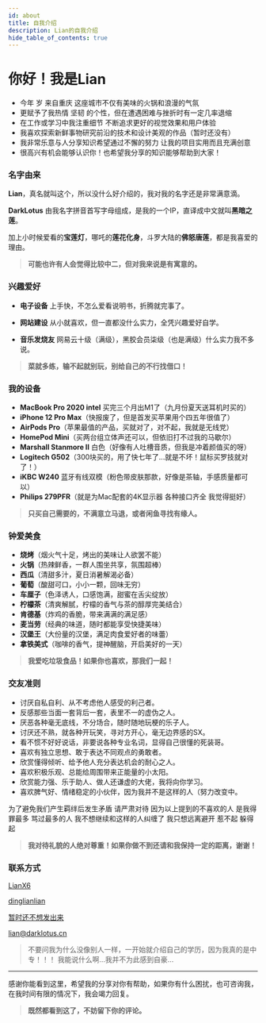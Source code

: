 ```yaml
---
id: about
title: 自我介绍
description: Lian的自我介绍
hide_table_of_contents: true
---
```



# 你好！我是Lian<Icon icon="noto:man-superhero" width="40" height="40" /> 

- 今年
<Icon icon="arcticons:calendar-tuta-25" width="30" height="30" />岁
来自重庆<Icon icon="noto-v1:flag-for-flag-china" width="20" height="20" />
这座城市不仅有美味的火锅<Icon icon="fluent-emoji-flat:pot-of-food" width="20" height="20" />和浪漫的气氛<Icon icon="twemoji:kiss-man-man-light-skin-tone" width="20" height="20" />
- 更赋予了我热情 <Icon icon="twemoji:face-with-symbols-on-mouth" width="20" height="20" /> 坚韧
<Icon icon="twemoji:pouting-cat" width="20" height="20" /> 的个性，但在遭遇困难与挫折时<Icon icon="twemoji:crying-cat" width="20" height="20" />有一定几率退缩<Icon icon="game-icons:running-ninja" width="20" height="20" color="red" />
- 在工作<Icon icon="fluent-emoji-flat:man-bowing-light" width="20" height="20" />或学习中<Icon icon="twemoji:confounded-face" width="20" height="20" />我注重细节 <Icon icon="twemoji:magnifying-glass-tilted-left" width="20" height="20" /> 不断追求更好的<Icon icon="token-branded:wow" width="20" height="20" />视觉效果<Icon icon="mage:television-check" width="20" height="20" />和用户体验<Icon icon="noto:cat-with-tears-of-joy" width="20" height="20" />
- 我喜欢探索新鲜事物<Icon icon="logos:microsoft-edge" width="20" height="20" />研究前沿的技术<Icon icon="devicon:react" width="20" height="20" />和设计美观的作品（暂时还没有）<Icon icon="noto:fireworks" width="20" height="20" />
- 我非常乐意与人分享知识<Icon icon="fxemoji:greenapple" width="20" height="20" />希望通过不懈的努力<Icon icon="logos:effector" width="20" height="20" /> 让我的项目实用而且充满创意<Icon icon="noto:light-bulb" width="20" height="20" />
- 很高兴有机会能够认识你！也希望我分享的知识能够帮助到大家！<Icon icon="svg-spinners:blocks-scale" width="20" height="20" color="#12affa" />

### <Icon icon="noto:alien-monster" width="20" height="20" />名字由来

**Lian**，真名就叫这个，所以没什么好介绍的，我对我的名字还是非常满意滴。

**DarkLotus**<Icon icon="twemoji:lotus" width="20" height="20" />
由我名字拼音首写字母组成，是我的一个IP，直译成中文就叫**黑暗之莲**。

加上小时候爱看的**宝莲灯**，哪吒的**莲花化身**，斗罗大陆的**佛怒唐莲**，都是我喜爱的理由。

> **可能也许有人会觉得比较中二，但对我来说是有寓意的。**



### <Icon icon="noto:beating-heart" width="20" height="20" /> 兴趣爱好

- **电子设备** 上手快，不怎么爱看说明书，折腾就完事了。

- **网站建设** 从小就喜欢，但一直都没什么实力，全凭兴趣爱好自学。

- **音乐发烧友** 网易云十级（满级），黑胶会员柒级（也是满级）什么实力我不多说。

> **菜就多练，输不起就别玩，别给自己的不行找借口！**

### <Icon icon="noto:laptop" width="20" height="20" /> 我的设备


- <Icon icon="material-symbols:laptop-mac" width="20" height="20" /> **MacBook Pro 2020 intel** 买完三个月出M1了（九月份夏天送耳机时买的）
- <Icon icon="solar:iphone-bold" width="20" height="20" /> **iPhone 12 Pro Max**（快报废了，但是首发买苹果用个四五年很值了）
- <Icon icon="mingcute:airpods-2-fill" width="20" height="20" /> **AirPods Pro**（苹果最值的产品，买就对了，对不起，我就是无线党）
- <Icon icon="mingcute:homepod-mini-fill" width="20" height="20" /> **HomePod Mini**（买两台组立体声还可以，但依旧打不过我的马歇尔）
- <Icon icon="material-symbols:audio-video-receiver" width="20" height="20" /> **Marshall Stanmore II** 白色（好像有人吐槽音质，但我是冲着颜值买的呀）
- <Icon icon="simple-icons:logitechg" width="20" height="20" /> **Logitech G502**（300块买的，用了快七年了...就是不坏！鼠标买罗技就对了！）
- <Icon icon="zondicons:keyboard" width="20" height="20" /> **iKBC W240** 蓝牙有线双模（粉色带皮肤那款，好像是茶轴，手感质量都可以）
- <Icon icon="mdi:monitor-shimmer" width="20" height="20" /> **Philips 279PFR**（就是为Mac配套的4K显示器 各种接口齐全 我觉得挺好）

> **只买自己需要的，不满意立马退，或者闲鱼寻找有缘人。**


### <Icon icon="noto-v1:fork-and-knife" /> 钟爱美食

- <Icon icon="noto:meat-on-bone" width="20" height="20" /> **烧烤**（烟火气十足，烤出的美味让人欲罢不能）
- <Icon icon="game-icons:fire-bowl" width="20" height="20" color="red" /> **火锅**（热辣鲜香，一群人围坐共享，氛围超棒）
- <Icon icon="twemoji:watermelon" width="20" height="20" /> **西瓜**（清甜多汁，夏日消暑解渴必备）
- <Icon icon="noto:grapes" width="20" height="20" /> **葡萄**（酸甜可口，小小一颗，回味无穷）
- <Icon icon="noto:cherries" width="20" height="20" /> **车厘子**（色泽诱人，口感饱满，甜蜜在舌尖绽放）
- <Icon icon="noto:lime" width="20" height="20" /> **柠檬茶**（清爽解腻，柠檬的香气与茶的醇厚完美结合）
- <Icon icon="simple-icons:kfc" width="20" height="20" color="red" /> **肯德基**（炸鸡的香脆，带来满满的满足感）
- <Icon icon="simple-icons:mcdonalds" width="20" height="20" color="yellow" /> **麦当劳**（经典的味道，随时都能享受快捷美味）
- <Icon icon="simple-icons:burgerking" width="20" height="20" color="#ff8800" /> **汉堡王**（大份量的汉堡，满足肉食爱好者的味蕾）
- <Icon icon="arcticons:luckin-coffee" width="20" height="20" color="#0081c8" /> **拿铁美式**（咖啡的香气，提神醒脑，开启美好的一天）

> **我爱吃垃圾食品！如果你也喜欢，那我们一起！**

### <Icon icon="noto:teddy-bear" width="20" height="20" />交友准则

- <Icon icon="fluent-emoji-flat:anger-symbol" width="20" height="20" /> 讨厌自私自利、从不考虑他人感受的利己者。
- <Icon icon="fluent-emoji-flat:anger-symbol" width="20" height="20" /> 反感那些当面一套背后一套，表里不一的虚伪之人。
- <Icon icon="fluent-emoji-flat:anger-symbol" width="20" height="20" /> 厌恶各种毫无底线，不分场合，随时随地玩梗的乐子人。
- <Icon icon="fluent-emoji-flat:anger-symbol" width="20" height="20" /> 讨厌还不熟，就各种开玩笑，寻对方开心，毫无边界感的SX。
- <Icon icon="fluent-emoji-flat:anger-symbol" width="20" height="20" /> 看不惯不好好说话，非要说各种专业名词，显得自己很懂的死装哥。
- <Icon icon="noto-v1:growing-heart" width="20" height="20" /> 喜欢有独立思想、敢于表达不同观点的勇敢者。
- <Icon icon="noto-v1:growing-heart" width="20" height="20" /> 欣赏懂得倾听、给予他人充分表达机会的耐心之人。
- <Icon icon="noto-v1:growing-heart" width="20" height="20" /> 喜欢积极乐观、总能给周围带来正能量的小太阳。
- <Icon icon="noto-v1:growing-heart" width="20" height="20" /> 欣赏能力强、乐于助人、做人还谦虚的大佬，我将向你学习。 
- <Icon icon="noto-v1:growing-heart" width="20" height="20" /> 喜欢脾气好、情绪稳定的小伙伴，因为我并不是这样的人（努力改变中。

为了避免我们产生羁绊后发生矛盾 请严肃对待 因为以上提到的不喜欢的人 是我得罪最多 骂过最多的人
我不想继续和这样的人纠缠了 我只想远离避开 惹不起 躲得起

> **我对待礼貌的人绝对尊重！如果你做不到还请和我保持一定的距离，谢谢！**

### <Icon icon="noto:telephone-receiver" width="20" height="20" />联系方式

<p style={{ display: 'flex', 'align-items': 'center', gap: '0.5rem' }}>
  <Icon icon="ri:github-line" width="20" heigth="20" />
  <a href={social.github.href} target="_blank">LianX6</a>
</p>

<p style={{ display: 'flex', 'align-items': 'center', gap: '0.5rem' }}>
  <Icon icon="ri:twitter-x-line" width="20" heigth="20" />
  <a href={social.x.href} target="_blank">dinglianlian</a>
</p>

<p style={{ display: 'flex', 'align-items': 'center', gap: '0.5rem' }}>
  <Icon icon="ri:wechat-2-line" width="20" heigth="20" />
  <a href={social.wx.href} target="_blank">暂时还不想发出来</a>
</p>

<p style={{ display: 'flex', 'align-items': 'center', gap: '0.5rem' }}>
  <Icon icon="ri:mail-open-line" width="20" heigth="20" />
  <a href={social.email.href} target="_blank">lian@darklotus.cn</a>
</p>

> 不要问我为什么没像别人一样，一开始就介绍自己的学历，因为我真的是中专！！！
我能说什么啊...我并不为此感到自豪...<Icon icon="noto-v1:cat-with-tears-of-joy" width="20" height="20" /> 

---

感谢你能看到这里，希望我的分享对你有帮助，如果你有什么困扰，也可咨询我，在我时间有限的情况下，我会竭力回复。



> **既然都看到这了，不妨留下你的评论。**

<Comment />
